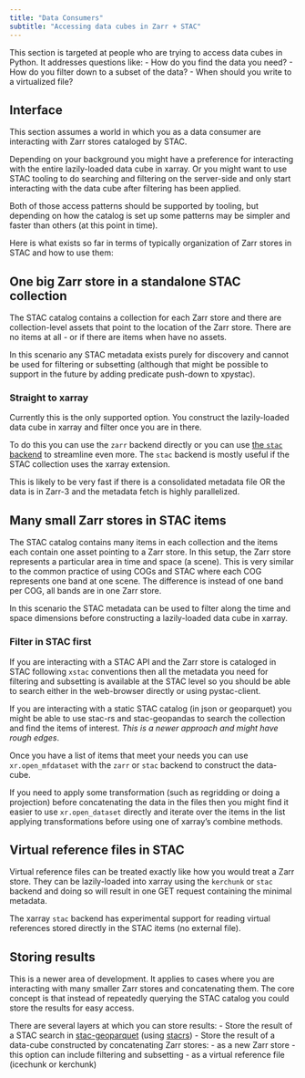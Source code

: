 ```yaml
---
title: "Data Consumers"
subtitle: "Accessing data cubes in Zarr + STAC"
---
```


This section is targeted at people who are trying to access data cubes in Python. It addresses questions like:
 - How do you find the data you need?
 - How do you filter down to a subset of the data?
 - When should you write to a virtualized file?

## Interface

This section assumes a world in which you as a data consumer are interacting with Zarr stores cataloged by STAC.

Depending on your background you might have a preference for interacting with the entire lazily-loaded data cube in xarray. Or you might want to use STAC tooling to do searching and filtering on the server-side and only start interacting with the data cube after filtering has been applied. 

Both of those access patterns should be supported by tooling, but depending on how the catalog is set up some patterns may be simpler and faster than others (at this point in time).

Here is what exists so far in terms of typically organization of Zarr stores in STAC and how to use them:

## One big Zarr store in a standalone STAC collection

The STAC catalog contains a collection for each Zarr store and there are collection-level assets that point to the location of the Zarr store. There are no items at all - or if there are items when have no assets. 

In this scenario any STAC metadata exists purely for discovery and cannot be used for filtering or subsetting (although that might be possible to support in the future by adding predicate push-down to xpystac).

### Straight to xarray

Currently this is the only supported option. You construct the lazily-loaded data cube in xarray and filter once you are in there.

To do this you can use the `zarr` backend directly or you can use [the `stac` backend](https://github.com/stac-utils/xpystac) to streamline even more. The `stac` backend is mostly useful if the STAC collection uses the xarray extension.

This is likely to be very fast if there is a consolidated metadata file OR the data is in Zarr-3 and the metadata fetch is highly parallelized. 


## Many small Zarr stores in STAC items

The STAC catalog contains many items in each collection and the items each contain one asset pointing to a Zarr store. In this setup, the Zarr store represents a particular area in time and space (a scene). This is very similar to the common practice of using COGs and STAC where each COG represents one band at one scene. The difference is instead of one band per COG, all bands are in one Zarr store.

In this scenario the STAC metadata can be used to filter along the time and space dimensions before constructing a lazily-loaded data cube in xarray.

### Filter in STAC first

If you are interacting with a STAC API and the Zarr store is cataloged in STAC following `xstac` conventions then all the metadata you need for filtering and subsetting is available at the STAC level so you should be able to search either in the web-browser directly or using pystac-client. 

If you are interacting with a static STAC catalog (in json or geoparquet) you might be able to use stac-rs and stac-geopandas to search the collection and find the items of interest. _This is a newer approach and might have rough edges_.

Once you have a list of items that meet your needs you can use `xr.open_mfdataset` with the `zarr` or `stac` backend to construct the data-cube. 

If you need to apply some transformation (such as regridding or doing a projection) before concatenating the data in the files then you might find it easier to use  `xr.open_dataset` directly and iterate over the items in the list applying transformations before using one of xarray's combine methods.


## Virtual reference files in STAC

Virtual reference files can be treated exactly like how you would treat a Zarr store. They can be lazily-loaded into xarray using the `kerchunk` or `stac` backend and doing so will result in one GET request containing the minimal metadata.

The xarray `stac` backend has experimental support for reading virtual references stored directly in the STAC items (no external file).


## Storing results

This is a newer area of development. It applies to cases where you are interacting with many smaller Zarr stores and concatenating them. The core concept is that instead of repeatedly querying the STAC catalog you could store the results for easy access.

There are several layers at which you can store results:
  - Store the result of a STAC search in [stac-geoparquet](https://github.com/stac-utils/stac-geoparquet)  (using [stacrs](https://github.com/gadomski/stacrs))
  - Store the result of a data-cube constructed by concatenating Zarr stores: 
    - as a new Zarr store - this option can include filtering and subsetting
    - as a virtual reference file (icechunk or kerchunk)

